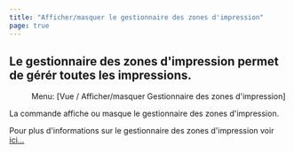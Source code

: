 ```yaml
---
title: "Afficher/masquer le gestionnaire des zones d'impression"
page: true
---
```

## Le gestionnaire des zones d&#39;impression permet de g&#233;r&#233;r toutes les impressions.
<GeoMapper> <Menu> Menu: [Vue / Afficher/masquer Gestionnaire des zones d'impression] </Menu> 

La commande affiche ou masque le gestionnaire des zones d&#39;impression.

Pour plus d&#39;informations sur le gestionnaire des zones d&#39;impression voir [ici...](../benutzeroberflaeche/druckbereich-manager)
</GeoMapper>